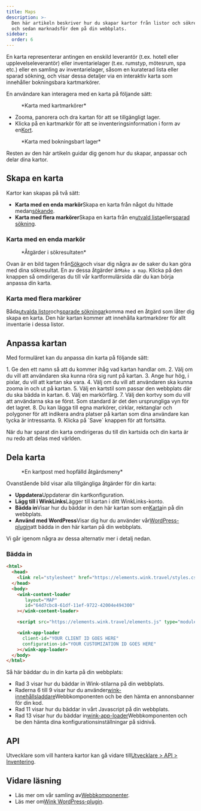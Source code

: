 ```yaml
---
title: Maps
description: >-
  Den här artikeln beskriver hur du skapar kartor från listor och sökresultat
  och sedan marknadsför dem på din webbplats.
sidebar:
  order: 6
---
```


En karta representerar antingen en enskild leverantör (t.ex. hotell eller upplevelseleverantör) eller inventarielager (t.ex. rumstyp, mötesrum, spa etc.) eller en samling av inventarielager, såsom en kuraterad lista eller sparad sökning, och visar dessa detaljer via en interaktiv karta som innehåller bokningsbara kartmarkörer.

En användare kan interagera med en karta på följande sätt:

<figure>
  <CloudinaryImage width="700" height="393" resize="scale" quality="best" alt="Karta med markörer" src="academy/map-example" errorImage="noimage_opaque_nyrtl0.png" />

  <figcaption>*Karta med kartmarkörer*</figcaption>
</figure>


* Zooma, panorera och dra kartan för att se tillgängligt lager.
* Klicka på en kartmarkör för att se inventeringsinformation i form av en[Kort](/studio/cards).

<figure>
  <CloudinaryImage width="700" height="568" resize="scale" quality="best" alt="Karta med öppet kort" src="academy/map-example-card" errorImage="noimage_opaque_nyrtl0.png" />

  <figcaption>*Karta med bokningsbart lager*</figcaption>
</figure>


Resten av den här artikeln guidar dig genom hur du skapar, anpassar och delar dina kartor.

## Skapa en karta

Kartor kan skapas på två sätt:

* **Karta med en enda markör**Skapa en karta från något du hittade medan[sökande](/studio/search).
* **Karta med flera markörer**Skapa en karta från en[utvald lista](/studio/curated-lists)eller[sparad sökning](/studio/saved-searches).

### Karta med en enda markör

<figure>
  <CloudinaryImage width="350" height="238" resize="scale" quality="best" alt="Åtgärder" src="academy/inventory-actions" errorImage="noimage_opaque_nyrtl0.png" />

  <figcaption>*Åtgärder i sökresultaten*</figcaption>
</figure>


Ovan är en bild tagen från[Söka](/studio/search)och visar dig några av de saker du kan göra med dina sökresultat. En av dessa åtgärder är`Make a map`.
Klicka på den knappen så omdirigeras du till vår kartformulärsida där du kan börja anpassa din karta.

### Karta med flera markörer

Båda[utvalda listor](/studio/curated-lists#list-actions)och[sparade sökningar](/studio/saved-searches#list-actions)komma med en åtgärd som låter dig skapa en karta. Den här kartan kommer att innehålla kartmarkörer för allt inventarie i dessa listor.

## Anpassa kartan

Med formuläret kan du anpassa din karta på följande sätt:

<Steps>
  1. Ge den ett namn så att du kommer ihåg vad kartan handlar om.
  2. Välj om du vill att användaren ska kunna röra sig runt på kartan.
  3. Ange hur hög, i pixlar, du vill att kartan ska vara.
  4. Välj om du vill att användaren ska kunna zooma in och ut på kartan.
  5. Välj en kartstil som passar den webbplats där du ska bädda in kartan.
  6. Välj en markörfärg.
  7. Välj den kortvy som du vill att användarna ska se först. Som standard är det den ursprungliga vyn för det lagret.
  8. Du kan lägga till egna markörer, cirklar, rektanglar och polygoner för att indikera andra platser på kartan som dina användare kan tycka är intressanta.
  9. Klicka på `Save` knappen för att fortsätta.
</Steps>


När du har sparat din karta omdirigeras du till din kartsida och din karta är nu redo att delas med världen.

## Dela karta

<figure>
  <CloudinaryImage width="350" height="946" resize="scale" quality="best" alt="Karta" src="academy/map" errorImage="noimage_opaque_nyrtl0.png" />

  <figcaption>*En kartpost med hopfälld åtgärdsmeny*</figcaption>
</figure>


Ovanstående bild visar alla tillgängliga åtgärder för din karta:

* **Uppdatera**Uppdaterar din kartkonfiguration.
* **Lägg till i WinkLinks**Lägger till kartan i ditt WinkLinks-konto.
* **Bädda in**Visar hur du bäddar in den här kartan som en[Karta](/developers/web-components/#content-loader)in på din webbplats.
* **Använd med WordPress**Visar dig hur du använder vår[WordPress-plugin](/developers/wordpress)att bädda in den här kartan på din webbplats.

Vi går igenom några av dessa alternativ mer i detalj nedan.

### Bädda in

```html {3, 6-9, 11, 13-16}
<html>
  <head>
    <link rel="stylesheet" href="https://elements.wink.travel/styles.css"></link>
  </head>
  <body>
    <wink-content-loader
       layout="MAP"
       id="64d7cbc8-61df-11ef-9722-42004e494300"
    ></wink-content-loader>

    <script src="https://elements.wink.travel/elements.js" type="module" defer></script>

    <wink-app-loader
      client-id="YOUR CLIENT ID GOES HERE"
      configuration-id="YOUR CUSTOMIZATION ID GOES HERE"
    ></wink-app-loader>
  </body>
</html>
```

Så här bäddar du in din karta på din webbplats:

* Rad 3 visar hur du bäddar in Wink-stilarna på din webbplats.
* Raderna 6 till 9 visar hur du använder[wink-innehållsladdare](/developers/web-components/#content-loader)Webbkomponenten och be den hämta en annonsbanner för din kod.
* Rad 11 visar hur du bäddar in vårt Javascript på din webbplats.
* Rad 13 visar hur du bäddar in[wink-app-loader](/developers/web-components/#application-loader)Webbkomponenten och be den hämta dina konfigurationsinställningar på sidnivå.

## API

Utvecklare som vill hantera kartor kan gå vidare till[Utvecklare > API > Inventering](/developers/apis/#inventory-api).

## Vidare läsning

* Läs mer om vår samling av[Webbkomponenter](/developers/web-components).
* Läs mer om[Wink WordPress-plugin](/developers/wordpress).

